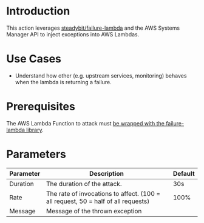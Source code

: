 # Introduction

This action leverages [steadybit/failure-lambda](https://github.com/steadybit/failure-lambda) and the AWS Systems Manager API to inject exceptions into AWS Lambdas.

# Use Cases

- Understand how other (e.g. upstream services, monitoring) behaves when the lambda is returning a failure.

# Prerequisites

The AWS Lambda Function to attack must [be wrapped with the failure-lambda library](https://github.com/steadybit/failure-lambda#how-to-install-with-parameter-in-ssm-parameter-store).

# Parameters

| Parameter | Description                                                                       | Default |
| --------- | --------------------------------------------------------------------------------- | ------- |
| Duration  | The duration of the attack.                                                       | 30s     |
| Rate      | The rate of invocations to affect. (100 = all request, 50 = half of all requests) | 100%    |
| Message   | Message of the thrown exception                                                   |         |
